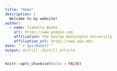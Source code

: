 ```yaml
---
title: "Home"
description: |
  Welcome to my website!
author:
  - name: Isabelle Bonke 
    url: https://www.google.com
    affiliation: The George Washington University 
    affiliation_url: https://www.gwu.edu
date: "`r Sys.Date()`"
output: distill::distill_article
---
```


```r
knitr::opts_chunk$set(echo = FALSE)
```

\
